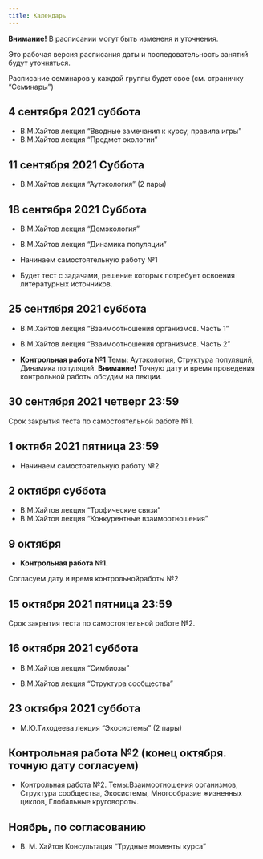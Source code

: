 ```yaml
---
title: Календарь
---
```


**Внимание!** В расписании могут быть измененя и уточнения.

Это рабочая версия расписания даты и последовательность занятий будут уточняться.


Расписание семинаров у каждой группы будет свое (см. страничку "Семинары")

<!-- Версия для биотехнологов -->
<!-- ## 13 февраля Суббота -->
<!-- - Лекция "Предмет экологии" -->

<!-- ## 15-20 февраля -->

<!-- - Лекция "Аутэкология"  -->
<!-- - Лекция "Структура популяций"  -->

<!-- ## 22-27 февраля -->

<!-- - Лекция "Динамика популяций" -->
<!-- - Лекция "Многообразие взаимоотношений организмов. Трофические связи" -->


<!-- - **Контрольная работа №1.** Темы: Аутэкология, Структура популяций, Динамика популяций. -->

<!-- **Внимание!** Точную дату и время проведеиня контрольной работы обсудим на лекции. -->


<!-- ## 1-6 марта  -->

<!-- - Лекция "Конкурентные взаимоотношения" -->

<!-- - Лекция "Симбиозы" -->



<!-- ## 9-13 марта -->

<!-- - Лекция "Структура и динамиа экосистем" -->

<!-- - **Контрольная работа №2.** Темы:Взаимоотношения организмов, Структура сообщества, Экосистемы. -->


<!-- ## 15-20 марта -->

<!-- - Семинар 1.     -->
<!-- - Семинар 2. -->

<!-- - Консультация: "Трудные моменты курса" (по согласованию с группой) -->



<!-- Версия для биологов -->
## 4 сентября 2021	суббота
- В.М.Хайтов лекция "Вводные замечания к курсу, правила игры" 
- В.М.Хайтов лекция "Предмет экологии"

## 11 сентября 2021	Суббота
- В.М.Хайтов лекция "Аутэкология" (2 пары)

## 18 сентября 2021	Суббота

- В.М.Хайтов лекция "Демэкология"
- В.М.Хайтов лекция "Динамика популяции"

- Начинаем самостоятельную работу №1
- Будет тест с задачами, решение которых потребует освоения литературных источников.


## 25 сентября 2021	суббота

- В.М.Хайтов лекция "Взаимоотношения организмов. Часть 1"
- В.М.Хайтов лекция "Взаимоотношения организмов. Часть 2"



- **Контрольная работа №1** Темы: Аутэкология, Структура популяций, Динамика популяций.
**Внимание!** Точную дату и время проведения контрольной работы обсудим на лекции.


## 30 сентября 2021 четверг 23:59

Срок закрытия теста по самостоятельной работе №1.


## 1 октябя 2021	пятница 23:59

- Начинаем самостоятельную работу №2



## 2 октября суббота

- В.М.Хайтов лекция "Трофические связи"
- В.М.Хайтов лекция "Конкурентные взаимоотношения"


## 9 октября 

- **Контрольная работа №1.**

Согласуем дату и время контрольнойработы №2


##  15 октября 2021 пятница 23:59

Срок закрытия теста по самостоятельной работе №2.


## 16  октября 2021 суббота

- В.М.Хайтов лекция "Симбиозы"

- В.М.Хайтов лекция "Структура сообщества"


## 23 октября 2021 суббота

- М.Ю.Тиходеева лекция "Экосистемы" (2 пары)


## Контрольная работа №2 (конец октября. точную дату согласуем)
- Контрольная работа №2. Темы:Взаимоотношения организмов, Структура сообщества, Экосистемы, Многообразие жизненных циклов, Глобальные круговороты.




## Ноябрь, по согласованию
- В. М. Хайтов Консультация "Трудные моменты курса"




